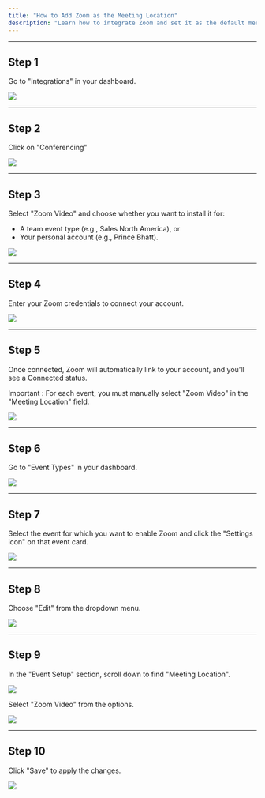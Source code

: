 ```yaml
---
title: "How to Add Zoom as the Meeting Location"
description: "Learn how to integrate Zoom and set it as the default meeting location for your events."
---
```

---

## Step 1
Go to "Integrations" in your dashboard.

<Frame><img src="/images/Zoom-Video/Z1.webp" /></Frame>

---

## Step 2
Click on "Conferencing"

<Frame><img src="/images/Zoom-Video/Z2.webp" /></Frame>

---

## Step 3
Select "Zoom Video" and choose whether you want to install it for:  
- A team event type (e.g., Sales North America), or  
- Your personal account (e.g., Prince Bhatt).  

<Frame><img src="/images/Zoom-Video/Z3.webp" /></Frame>

---

## Step 4
Enter your Zoom credentials to connect your account.

<Frame><img src="/images/Zoom-Video/Z4.webp" /></Frame>

---

## Step 5
Once connected, Zoom will automatically link to your account, and you’ll see a Connected status.  

Important : For each event, you must manually select "Zoom Video" in the "Meeting Location" field.  

<Frame><img src="/images/Zoom-Video/Z5.webp" /></Frame>

---

## Step 6
Go to "Event Types" in your dashboard.

<Frame><img src="/images/Zoom-Video/Z6.webp" /></Frame>

---

## Step 7
Select the event for which you want to enable Zoom and click the "Settings icon" on that event card.

<Frame><img src="/images/Zoom-Video/Z7.webp" /></Frame>

---

## Step 8
Choose "Edit" from the dropdown menu.

<Frame><img src="/images/Zoom-Video/Z8.webp" /></Frame>

---

## Step 9
In the "Event Setup" section, scroll down to find "Meeting Location".  
<Frame><img src="/images/Zoom-Video/Z91.webp" /></Frame>

Select "Zoom Video" from the options.

<Frame><img src="/images/Zoom-Video/Z92.webp" /></Frame>

---

## Step 10
Click "Save" to apply the changes.

<Frame><img src="/images/Zoom-Video/Z10.webp" /></Frame>
